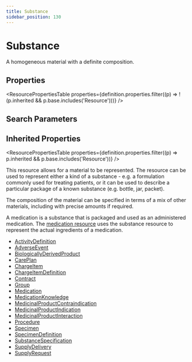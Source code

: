 ```yaml
---
title: Substance
sidebar_position: 130
---
```



# Substance

A homogeneous material with a definite composition.

<Tabs queryString="section">
  <TabItem value="schema" label="Schema" default>

## Properties

<ResourcePropertiesTable
  properties={definition.properties.filter((p) => !(p.inherited && p.base.includes('Resource')))}
/>

## Search Parameters

<SearchParamsTable searchParams={definition.searchParameters} />

## Inherited Properties

<ResourcePropertiesTable properties={definition.properties.filter((p) => p.inherited && p.base.includes('Resource'))} />

  </TabItem>
<TabItem value="usage" label="Usage">
<div> <a name="scope"></a>   <p> This resource allows for a material to be represented. The resource can be used to represent either a kind of a  substance - e.g. a formulation commonly used for treating patients, or it can be used to describe a particular package of a known substance (e.g. bottle, jar, packet).  </p>   <p> The composition of the material can be specified in terms of a mix of other materials, including with precise amounts if required. </p> </div>
</TabItem>
<TabItem value="relationships" label="Relationships">
<div>  <a name="bnr"></a>   <p> A medication is a substance that is packaged and used as an administered medication.  The <a href="/docs/api/fhir/resources/medication">medication resource</a> uses the substance resource to represent  the actual ingredients of a medication. </p>  </div>
</TabItem>

<TabItem value="referencedBy" label="Referenced By">
<ul><li><a href="/docs/api/fhir/resources/activitydefinition">ActivityDefinition</a></li>
<li><a href="/docs/api/fhir/resources/adverseevent">AdverseEvent</a></li>
<li><a href="/docs/api/fhir/resources/biologicallyderivedproduct">BiologicallyDerivedProduct</a></li>
<li><a href="/docs/api/fhir/resources/careplan">CarePlan</a></li>
<li><a href="/docs/api/fhir/resources/chargeitem">ChargeItem</a></li>
<li><a href="/docs/api/fhir/resources/chargeitemdefinition">ChargeItemDefinition</a></li>
<li><a href="/docs/api/fhir/resources/contract">Contract</a></li>
<li><a href="/docs/api/fhir/resources/group">Group</a></li>
<li><a href="/docs/api/fhir/resources/medication">Medication</a></li>
<li><a href="/docs/api/fhir/resources/medicationknowledge">MedicationKnowledge</a></li>
<li><a href="/docs/api/fhir/resources/medicinalproductcontraindication">MedicinalProductContraindication</a></li>
<li><a href="/docs/api/fhir/resources/medicinalproductindication">MedicinalProductIndication</a></li>
<li><a href="/docs/api/fhir/resources/medicinalproductinteraction">MedicinalProductInteraction</a></li>
<li><a href="/docs/api/fhir/resources/procedure">Procedure</a></li>
<li><a href="/docs/api/fhir/resources/specimen">Specimen</a></li>
<li><a href="/docs/api/fhir/resources/specimendefinition">SpecimenDefinition</a></li>
<li><a href="/docs/api/fhir/resources/substancespecification">SubstanceSpecification</a></li>
<li><a href="/docs/api/fhir/resources/supplydelivery">SupplyDelivery</a></li>
<li><a href="/docs/api/fhir/resources/supplyrequest">SupplyRequest</a></li></ul>
</TabItem>
</Tabs>
